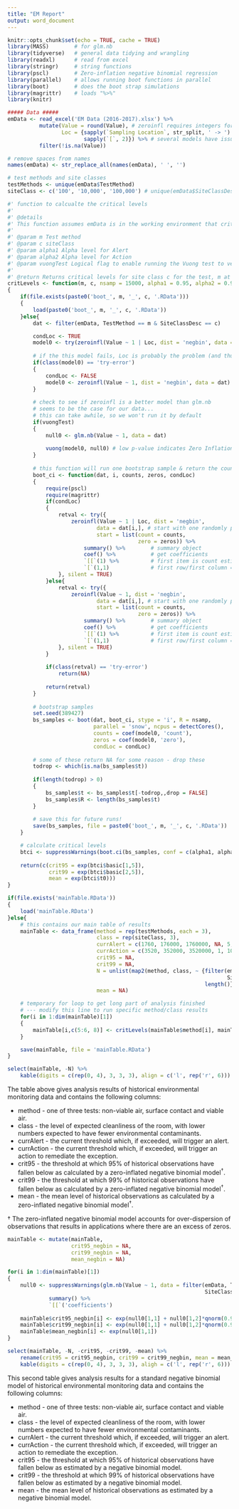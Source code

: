```yaml
---
title: "EM Report"
output: word_document
---
```


```r
knitr::opts_chunk$set(echo = TRUE, cache = TRUE)
library(MASS)        # for glm.nb
library(tidyverse)   # general data tidying and wrangling
library(readxl)      # read from excel
library(stringr)     # string functions
library(pscl)        # Zero-inflation negative binomial regression
library(parallel)    # allows running boot functions in parallel
library(boot)        # does the boot strap simulations
library(magrittr)    # loads "%>%"
library(knitr)

##### Data #####
emData <- read_excel('EM Data (2016-2017).xlsx') %>%
          mutate(Value = round(Value), # zeroinfl requires integers for Value - might be on a different scale
                 Loc = {sapply(`Sampling Location`, str_split, ' -> ') %>%
                        sapply(`[`, 2)}) %>% # several models have issues with number of locations - do by room
          filter(!is.na(Value))

# remove spaces from names
names(emData) <- str_replace_all(names(emData), ' ', '')

# test methods and site classes
testMethods <- unique(emData$TestMethod)
siteClass <- c('100', '10,000', '100,000') # unique(emData$SiteClassDesc)
```


```r
#' function to calcualte the critical levels
#'
#' @details
#' This function assumes emData is in the working environment that critLevels() is called from.
#'
#' @param m Test method
#' @param c siteClass
#' @param alpha1 Alpha level for Alert
#' @param alpha2 Alpha level for Action
#' @param vuongTest Logical flag to enable running the Vuong test to verify that the zero-invlated model is better than standard negative binomial regression
#' 
#' @return Returns critical levels for site class c for the test, m at two levels: alpha1 and alpha2.
critLevels <- function(m, c, nsamp = 15000, alpha1 = 0.95, alpha2 = 0.99, vuongTest = FALSE)
{
    if(file.exists(paste0('boot_', m, '_', c, '.RData')))
    {
        load(paste0('boot_', m, '_', c, '.RData'))
    }else{
        dat <- filter(emData, TestMethod == m & SiteClassDesc == c)

        condLoc <- TRUE
        model0 <- try(zeroinfl(Value ~ 1 | Loc, dist = 'negbin', data = dat), silent = TRUE)
        
        # if the this model fails, Loc is probably the problem (and thus probably not important for the model)
        if(class(model0) == 'try-error')
        {
            condLoc <- FALSE
            model0 <- zeroinfl(Value ~ 1, dist = 'negbin', data = dat)
        }
        
        # check to see if zeroinfl is a better model than glm.nb
        # seems to be the case for our data...
        # this can take awhile, so we won't run it by default
        if(vuongTest)
        {
            null0 <- glm.nb(Value ~ 1, data = dat)
    
            vuong(model0, null0) # low p-value indicates Zero Inflation model is better
        }
    
        # this function will run one bootstrap sample & return the count statistic
        boot_ci <- function(dat, i, counts, zeros, condLoc)
        {
            require(pscl)
            require(magrittr)
            if(condLoc)
            {
                retval <- try({
                    zeroinfl(Value ~ 1 | Loc, dist = 'negbin',
                            data = dat[i,], # start with one randomly picked row
                            start = list(count = counts,
                                         zero = zeros)) %>%
                        summary() %>%        # summary object
                        coef() %>%           # get coefficients
                        `[[`(1) %>%          # first item is count estimates
                        `[`(1,1)             # first row/first column = estimate
                }, silent = TRUE)
            }else{
                retval <- try({
                    zeroinfl(Value ~ 1, dist = 'negbin',
                            data = dat[i,], # start with one randomly picked row
                            start = list(count = counts,
                                         zero = zeros)) %>%
                        summary() %>%        # summary object
                        coef() %>%           # get coefficients
                        `[[`(1) %>%          # first item is count estimates
                        `[`(1,1)             # first row/first column = estimate
                }, silent = TRUE)
            }
        
            if(class(retval) == 'try-error')
                return(NA)
        
            return(retval)
        }
    
        # bootstrap samples
        set.seed(389427)
        bs_samples <- boot(dat, boot_ci, stype = 'i', R = nsamp, 
                           parallel = 'snow', ncpus = detectCores(),
                           counts = coef(model0, 'count'),
                           zeros = coef(model0, 'zero'),
                           condLoc = condLoc)
        
        # some of these return NA for some reason - drop these
        todrop <- which(is.na(bs_samples$t))
        
        if(length(todrop) > 0)
        {
            bs_samples$t <- bs_samples$t[-todrop,,drop = FALSE]
            bs_samples$R <- length(bs_samples$t)
        }
        
        # save this for future runs!
        save(bs_samples, file = paste0('boot_', m, '_', c, '.RData'))
    }

    # calculate critical levels
    btci <- suppressWarnings(boot.ci(bs_samples, conf = c(alpha1, alpha2)))
    
    return(c(crit95 = exp(btci$basic[1,5]),
             crit99 = exp(btci$basic[2,5]),
             mean = exp(btci$t0)))
}

if(file.exists('mainTable.RData'))
{
    load('mainTable.RData')
}else{
    # this contains our main table of results
    mainTable <- data_frame(method = rep(testMethods, each = 3),
                            class = rep(siteClass, 3),
                            currAlert = c(1760, 176000, 1760000, NA, 5, 50, 0, 5, 25),
                            currAction = c(3520, 352000, 3520000, 1, 10, 100, 1, 10, 50),
                            crit95 = NA,
                            crit99 = NA,
                            N = unlist(map2(method, class, ~ {filter(emData, TestMethod == .x &
                                                                     SiteClassDesc == .y)$Value %>%
                                                              length()})),
                            mean = NA)

    # temporary for loop to get long part of analysis finished
    # --- modify this line to run specific method/class results
    for(i in 1:dim(mainTable)[1])
    {
        mainTable[i,c(5:6, 8)] <- critLevels(mainTable$method[i], mainTable$class[i])
    }

    save(mainTable, file = 'mainTable.RData')
}
```

```r
select(mainTable, -N) %>%
    kable(digits = c(rep(0, 4), 3, 3, 3), align = c('l', rep('r', 6)))
```

The table above gives analysis results of historical environmental monitoring data and contains the following columns:

 * method - one of three tests: non-viable air, surface contact and viable air.
 * class - the level of expected cleanliness of the room, with lower numbers expected to have fewer environmental contaminants.
 * currAlert - the current threshold which, if exceeded, will trigger an alert.
 * currAction - the current threshold which, if exceeded, will trigger an action to remediate the exception.
 * crit95 - the threshold at which 95% of historical observations have fallen below as calculated by a zero-inflated negative binomial model^†^.
 * crit99 - the threshold at which 99% of historical observations have fallen below as calculated by a zero-inflated negative binomial model^†^.
 * mean - the mean level of historical observations as calculated by a zero-inflated negative binomial model^†^.
 
† The zero-inflated negative binomial model accounts for over-dispersion of observations that results in applications where there are an excess of zeros.

\newline

\newline

```r

mainTable <- mutate(mainTable,
                    crit95_negbin = NA,
                    crit99_negbin = NA,
                    mean_negbin = NA)

for(i in 1:dim(mainTable)[1])
{
    null0 <- suppressWarnings(glm.nb(Value ~ 1, data = filter(emData, TestMethod == mainTable$method[i] & 
                                                              SiteClassDesc == mainTable$class[i]))) %>%
             summary() %>%
             `[[`('coefficients')
    
    mainTable$crit95_negbin[i] <- exp(null0[1,1] + null0[1,2]*qnorm(0.95))
    mainTable$crit99_negbin[i] <- exp(null0[1,1] + null0[1,2]*qnorm(0.99))
    mainTable$mean_negbin[i] <- exp(null0[1,1])
}

select(mainTable, -N, -crit95, -crit99, -mean) %>%
    rename(crit95 = crit95_negbin, crit99 = crit99_negbin, mean = mean_negbin) %>%
    kable(digits = c(rep(0, 4), 3, 3, 3), aligh = c('l', rep('r', 6)))
```

This second table gives analysis results for a standard negative binomial model of historical environmental monitoring data and contains the following columns:

  * method - one of three tests: non-viable air, surface contact and viable air.
  * class - the level of expected cleanliness of the room, with lower numbers expected to have fewer environmental contaminants.
  * currAlert - the current threshold which, if exceeded, will trigger an alert.
  * currAction - the current threshold which, if exceeded, will trigger an action to remediate the exception.
  * crit95 - the threshold at which 95% of historical observations have fallen below as estimated by a negative binomial model.
  * crit99 - the threshold at which 99% of historical observations have fallen below as estimated by a negative binomial model.
  * mean - the mean level of historical observations as estimated by a negative binomial model.
  